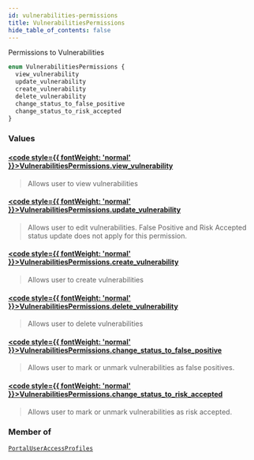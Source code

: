 ```yaml
---
id: vulnerabilities-permissions
title: VulnerabilitiesPermissions
hide_table_of_contents: false
---
```








Permissions to Vulnerabilities

```graphql
enum VulnerabilitiesPermissions {
  view_vulnerability
  update_vulnerability
  create_vulnerability
  delete_vulnerability
  change_status_to_false_positive
  change_status_to_risk_accepted
}
```


### Values

#### [<code style={{ fontWeight: 'normal' }}>VulnerabilitiesPermissions.<b>view_vulnerability</b></code>](#) 
> Allows user to view vulnerabilities
> 

#### [<code style={{ fontWeight: 'normal' }}>VulnerabilitiesPermissions.<b>update_vulnerability</b></code>](#) 
> Allows user to edit vulnerabilities. False Positive and Risk Accepted status update does not apply for this permission.
> 

#### [<code style={{ fontWeight: 'normal' }}>VulnerabilitiesPermissions.<b>create_vulnerability</b></code>](#) 
> Allows user to create vulnerabilities
> 

#### [<code style={{ fontWeight: 'normal' }}>VulnerabilitiesPermissions.<b>delete_vulnerability</b></code>](#) 
> Allows user to delete vulnerabilities
> 

#### [<code style={{ fontWeight: 'normal' }}>VulnerabilitiesPermissions.<b>change_status_to_false_positive</b></code>](#) 
> Allows user to mark or unmark vulnerabilities as false positives.
> 

#### [<code style={{ fontWeight: 'normal' }}>VulnerabilitiesPermissions.<b>change_status_to_risk_accepted</b></code>](#) 
> Allows user to mark or unmark vulnerabilities as risk accepted.
> 



### Member of

[`PortalUserAccessProfiles`](/api/graphql/documentation/objects/portal-user-access-profiles)  <Badge class="secondary" text="object"/>



